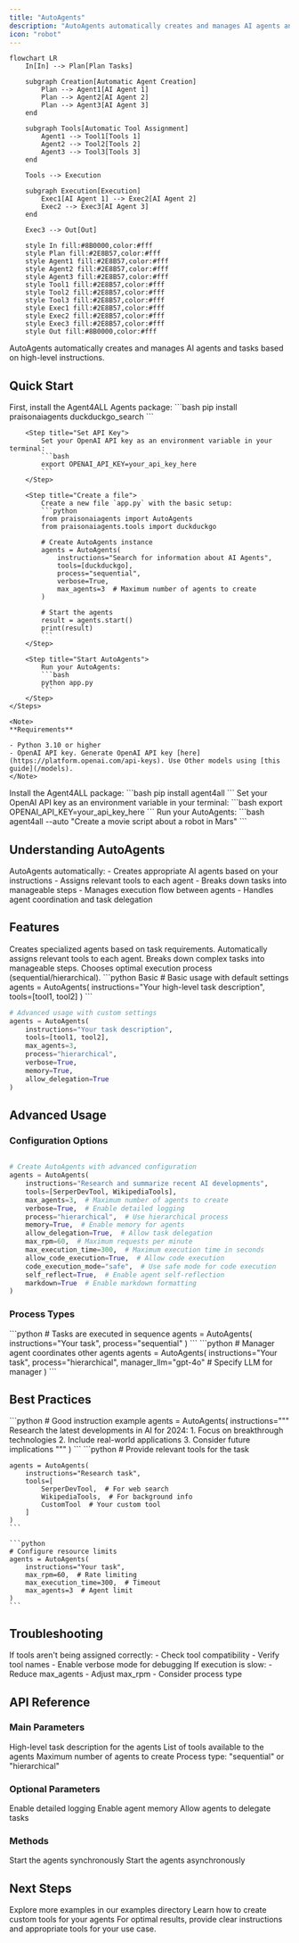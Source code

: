 ```yaml
---
title: "AutoAgents"
description: "AutoAgents automatically creates and manages AI agents and tasks based on high-level instructions."
icon: "robot"
---
```


```mermaid
flowchart LR
    In[In] --> Plan[Plan Tasks]
    
    subgraph Creation[Automatic Agent Creation]
        Plan --> Agent1[AI Agent 1]
        Plan --> Agent2[AI Agent 2]
        Plan --> Agent3[AI Agent 3]
    end
    
    subgraph Tools[Automatic Tool Assignment]
        Agent1 --> Tool1[Tools 1]
        Agent2 --> Tool2[Tools 2]
        Agent3 --> Tool3[Tools 3]
    end
    
    Tools --> Execution
    
    subgraph Execution[Execution]
        Exec1[AI Agent 1] --> Exec2[AI Agent 2]
        Exec2 --> Exec3[AI Agent 3]
    end
    
    Exec3 --> Out[Out]
    
    style In fill:#8B0000,color:#fff
    style Plan fill:#2E8B57,color:#fff
    style Agent1 fill:#2E8B57,color:#fff
    style Agent2 fill:#2E8B57,color:#fff
    style Agent3 fill:#2E8B57,color:#fff
    style Tool1 fill:#2E8B57,color:#fff
    style Tool2 fill:#2E8B57,color:#fff
    style Tool3 fill:#2E8B57,color:#fff
    style Exec1 fill:#2E8B57,color:#fff
    style Exec2 fill:#2E8B57,color:#fff
    style Exec3 fill:#2E8B57,color:#fff
    style Out fill:#8B0000,color:#fff
```

AutoAgents automatically creates and manages AI agents and tasks based on high-level instructions.

## Quick Start

<Tabs>
  <Tab title="Code">
    <Steps>
        <Step title="Install Package">
            First, install the Agent4ALL Agents package:
            ```bash
            pip install praisonaiagents duckduckgo_search
            ```
        </Step>

        <Step title="Set API Key">
            Set your OpenAI API key as an environment variable in your terminal:
            ```bash
            export OPENAI_API_KEY=your_api_key_here
            ```
        </Step>

        <Step title="Create a file">
            Create a new file `app.py` with the basic setup:
            ```python
            from praisonaiagents import AutoAgents
            from praisonaiagents.tools import duckduckgo

            # Create AutoAgents instance
            agents = AutoAgents(
                instructions="Search for information about AI Agents",
                tools=[duckduckgo],
                process="sequential",
                verbose=True,
                max_agents=3  # Maximum number of agents to create
            )

            # Start the agents
            result = agents.start()
            print(result)
            ```
        </Step>

        <Step title="Start AutoAgents">
            Run your AutoAgents:
            ```bash
            python app.py
            ```
        </Step>
    </Steps>

    <Note>
    **Requirements**
    
    - Python 3.10 or higher
    - OpenAI API key. Generate OpenAI API key [here](https://platform.openai.com/api-keys). Use Other models using [this guide](/models).   
    </Note>
    
  </Tab>
  <Tab title="No Code">
    <Steps>
        <Step title="Install Package">
            Install the Agent4ALL package:
            ```bash
            pip install agent4all
            ```
        </Step>
        <Step title="Set API Key">
            Set your OpenAI API key as an environment variable in your terminal:
            ```bash
            export OPENAI_API_KEY=your_api_key_here
            ```
        </Step>
        <Step title="Start AutoAgents">
            Run your AutoAgents:
            ```bash
            agent4all --auto "Create a movie script about a robot in Mars"
            ```
        </Step>
    </Steps>
  </Tab>
</Tabs>

## Understanding AutoAgents

<Card title="What are AutoAgents?" icon="question">
  AutoAgents automatically:
  - Creates appropriate AI agents based on your instructions
  - Assigns relevant tools to each agent
  - Breaks down tasks into manageable steps
  - Manages execution flow between agents
  - Handles agent coordination and task delegation
</Card>

## Features

<CardGroup cols={2}>
  <Card title="Automatic Agent Creation" icon="wand-magic-sparkles">
    Creates specialized agents based on task requirements.
  </Card>
  <Card title="Smart Tool Assignment" icon="toolbox">
    Automatically assigns relevant tools to each agent.
  </Card>
  <Card title="Task Management" icon="list-check">
    Breaks down complex tasks into manageable steps.
  </Card>
  <Card title="Process Optimization" icon="gauge-high">
    Chooses optimal execution process (sequential/hierarchical).
  </Card>
</CardGroup>

<CodeGroup>
  ```python Basic
  # Basic usage with default settings
  agents = AutoAgents(
      instructions="Your high-level task description",
      tools=[tool1, tool2]
  )
  ```

  ```python Advanced
  # Advanced usage with custom settings
  agents = AutoAgents(
      instructions="Your task description",
      tools=[tool1, tool2],
      max_agents=3,
      process="hierarchical",
      verbose=True,
      memory=True,
      allow_delegation=True
  )
  ```
</CodeGroup>

## Advanced Usage

### Configuration Options

```python

# Create AutoAgents with advanced configuration
agents = AutoAgents(
    instructions="Research and summarize recent AI developments",
    tools=[SerperDevTool, WikipediaTools],
    max_agents=3,  # Maximum number of agents to create
    verbose=True,  # Enable detailed logging
    process="hierarchical",  # Use hierarchical process
    memory=True,  # Enable memory for agents
    allow_delegation=True,  # Allow task delegation
    max_rpm=60,  # Maximum requests per minute
    max_execution_time=300,  # Maximum execution time in seconds
    allow_code_execution=True,  # Allow code execution
    code_execution_mode="safe",  # Use safe mode for code execution
    self_reflect=True,  # Enable agent self-reflection
    markdown=True  # Enable markdown formatting
)
```

### Process Types

<AccordionGroup>
  <Accordion title="Sequential Process">
    ```python
    # Tasks are executed in sequence
    agents = AutoAgents(
        instructions="Your task",
        process="sequential"
    )
    ```
  </Accordion>

  <Accordion title="Hierarchical Process">
    ```python
    # Manager agent coordinates other agents
    agents = AutoAgents(
        instructions="Your task",
        process="hierarchical",
        manager_llm="gpt-4o"  # Specify LLM for manager
    )
    ```
  </Accordion>
</AccordionGroup>

## Best Practices

<AccordionGroup>
  <Accordion title="Clear Instructions">
    ```python
    # Good instruction example
    agents = AutoAgents(
        instructions="""
        Research the latest developments in AI for 2024:
        1. Focus on breakthrough technologies
        2. Include real-world applications
        3. Consider future implications
        """
    )
    ```
  </Accordion>

  <Accordion title="Tool Selection">
    ```python
    # Provide relevant tools for the task
    
    agents = AutoAgents(
        instructions="Research task",
        tools=[
            SerperDevTool,  # For web search
            WikipediaTools,  # For background info
            CustomTool  # Your custom tool
        ]
    )
    ```
  </Accordion>

  <Accordion title="Resource Management">

    ```python
    # Configure resource limits
    agents = AutoAgents(
        instructions="Your task",
        max_rpm=60,  # Rate limiting
        max_execution_time=300,  # Timeout
        max_agents=3  # Agent limit
    )
    ```
  </Accordion>
</AccordionGroup>

## Troubleshooting

<CardGroup cols={2}>
  <Card title="Tool Assignment Issues" icon="triangle-exclamation">
    If tools aren't being assigned correctly:
    - Check tool compatibility
    - Verify tool names
    - Enable verbose mode for debugging
  </Card>

  <Card title="Performance Issues" icon="gauge">
    If execution is slow:
    - Reduce max_agents
    - Adjust max_rpm
    - Consider process type
  </Card>
</CardGroup>

## API Reference

### Main Parameters

<ResponseField name="instructions" type="str" required>
  High-level task description for the agents
</ResponseField>

<ResponseField name="tools" type="List[Any]">
  List of tools available to the agents
</ResponseField>

<ResponseField name="max_agents" type="int" default="3">
  Maximum number of agents to create
</ResponseField>

<ResponseField name="process" type="str" default="sequential">
  Process type: "sequential" or "hierarchical"
</ResponseField>

### Optional Parameters

<ResponseField name="verbose" type="bool" default="False">
  Enable detailed logging
</ResponseField>

<ResponseField name="memory" type="bool" default="True">
  Enable agent memory
</ResponseField>

<ResponseField name="allow_delegation" type="bool" default="False">
  Allow agents to delegate tasks
</ResponseField>

### Methods

<ResponseField name="start()" type="method">
  Start the agents synchronously
</ResponseField>

<ResponseField name="astart()" type="method">
  Start the agents asynchronously
</ResponseField>

## Next Steps

<CardGroup cols={2}>
  <Card title="Examples" icon="code" href="./examples">
    Explore more examples in our examples directory
  </Card>
  <Card title="Custom Tools" icon="screwdriver-wrench" href="./tools">
    Learn how to create custom tools for your agents
  </Card>
</CardGroup>

<Note>
  For optimal results, provide clear instructions and appropriate tools for your use case.
</Note>
